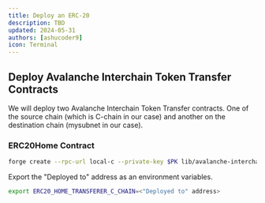 ```yaml
---
title: Deploy an ERC-20 
description: TBD
updated: 2024-05-31
authors: [ashucoder9]
icon: Terminal
---
```



## Deploy Avalanche Interchain Token Transfer Contracts

We will deploy two Avalanche Interchain Token Transfer contracts. One of the source chain (which is C-chain in our case) and another on the destination chain (mysubnet in our case).

### ERC20Home Contract

```bash
forge create --rpc-url local-c --private-key $PK lib/avalanche-interchain-token-transfer/contracts/src/TokenHome/ERC20TokenHome.sol:ERC20TokenHome --constructor-args $TELEPORTER_REGISTRY_C_CHAIN $FUNDED_ADDRESS $ERC20_HOME_C_CHAIN 18
```

Export the "Deployed to" address as an environment variables.

```bash
export ERC20_HOME_TRANSFERER_C_CHAIN=<"Deployed to" address>
```
